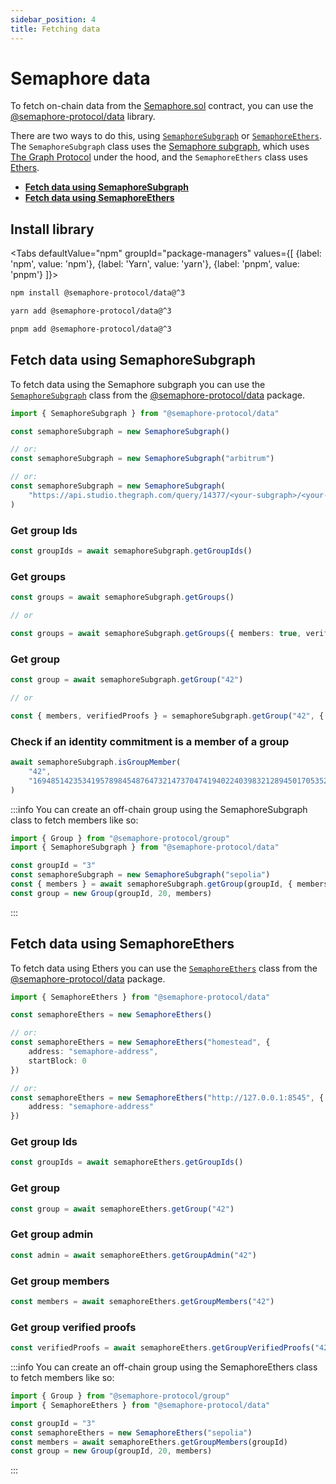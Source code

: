 ```yaml
---
sidebar_position: 4
title: Fetching data
---
```



# Semaphore data

To fetch on-chain data from the [Semaphore.sol](https://github.com/semaphore-protocol/semaphore/blob/v3.15.2/packages/contracts/contracts/Semaphore.sol) contract, you can use the [@semaphore-protocol/data](https://github.com/semaphore-protocol/semaphore/tree/v3.15.2/packages/data) library.

There are two ways to do this, using [`SemaphoreSubgraph`](https://github.com/semaphore-protocol/semaphore/blob/v3.15.2/packages/data/src/subgraph.ts) or [`SemaphoreEthers`](https://github.com/semaphore-protocol/semaphore/blob/v3.15.2/packages/data/src/ethers.ts). The `SemaphoreSubgraph` class uses the [Semaphore subgraph](https://github.com/semaphore-protocol/subgraph), which uses [The Graph Protocol](https://thegraph.com/) under the hood, and the `SemaphoreEthers` class uses [Ethers](https://github.com/ethers-io/ethers.js/).

- [**Fetch data using SemaphoreSubgraph**](#fetch-data-using-semaphoresubgraph)
- [**Fetch data using SemaphoreEthers**](#fetch-data-using-semaphoreethers)

## Install library

<Tabs
defaultValue="npm"
groupId="package-managers"
values={[
{label: 'npm', value: 'npm'},
{label: 'Yarn', value: 'yarn'},
{label: 'pnpm', value: 'pnpm'}
]}>
<TabItem value="npm">

```bash
npm install @semaphore-protocol/data@^3
```

</TabItem>
<TabItem value="yarn">

```bash
yarn add @semaphore-protocol/data@^3
```

</TabItem>
<TabItem value="pnpm">

```bash
pnpm add @semaphore-protocol/data@^3
```

</TabItem>
</Tabs>

## Fetch data using SemaphoreSubgraph

To fetch data using the Semaphore subgraph you can use the [`SemaphoreSubgraph`](https://github.com/semaphore-protocol/semaphore/blob/v3.15.2/packages/data/src/subgraph.ts) class from the [@semaphore-protocol/data](https://github.com/semaphore-protocol/semaphore/tree/v3.15.2/packages/data) package.

```typescript
import { SemaphoreSubgraph } from "@semaphore-protocol/data"

const semaphoreSubgraph = new SemaphoreSubgraph()

// or:
const semaphoreSubgraph = new SemaphoreSubgraph("arbitrum")

// or:
const semaphoreSubgraph = new SemaphoreSubgraph(
    "https://api.studio.thegraph.com/query/14377/<your-subgraph>/<your-version>"
)
```

### Get group Ids

```typescript
const groupIds = await semaphoreSubgraph.getGroupIds()
```

### Get groups

```typescript
const groups = await semaphoreSubgraph.getGroups()

// or

const groups = await semaphoreSubgraph.getGroups({ members: true, verifiedProofs: true })
```

### Get group

```typescript
const group = await semaphoreSubgraph.getGroup("42")

// or

const { members, verifiedProofs } = semaphoreSubgraph.getGroup("42", { members: true, verifiedProofs: true })
```

### Check if an identity commitment is a member of a group

```ts
await semaphoreSubgraph.isGroupMember(
    "42",
    "16948514235341957898454876473214737047419402240398321289450170535251226167324"
)
```

:::info
You can create an off-chain group using the SemaphoreSubgraph class to fetch members like so:

```typescript
import { Group } from "@semaphore-protocol/group"
import { SemaphoreSubgraph } from "@semaphore-protocol/data"

const groupId = "3"
const semaphoreSubgraph = new SemaphoreSubgraph("sepolia")
const { members } = await semaphoreSubgraph.getGroup(groupId, { members: true })
const group = new Group(groupId, 20, members)
```
:::

## Fetch data using SemaphoreEthers

To fetch data using Ethers you can use the [`SemaphoreEthers`](https://github.com/semaphore-protocol/semaphore/blob/v3.15.2/packages/data/src/ethers.ts) class from the [@semaphore-protocol/data](https://github.com/semaphore-protocol/semaphore/tree/v3.15.2/packages/data) package.

```typescript
import { SemaphoreEthers } from "@semaphore-protocol/data"

const semaphoreEthers = new SemaphoreEthers()

// or:
const semaphoreEthers = new SemaphoreEthers("homestead", {
    address: "semaphore-address",
    startBlock: 0
})

// or:
const semaphoreEthers = new SemaphoreEthers("http://127.0.0.1:8545", {
    address: "semaphore-address"
})
```

### Get group Ids

```typescript
const groupIds = await semaphoreEthers.getGroupIds()
```

### Get group

```typescript
const group = await semaphoreEthers.getGroup("42")
```

### Get group admin

```typescript
const admin = await semaphoreEthers.getGroupAdmin("42")
```

### Get group members

```typescript
const members = await semaphoreEthers.getGroupMembers("42")
```

### Get group verified proofs

```typescript
const verifiedProofs = await semaphoreEthers.getGroupVerifiedProofs("42")
```

:::info
You can create an off-chain group using the SemaphoreEthers class to fetch members like so:

```typescript
import { Group } from "@semaphore-protocol/group"
import { SemaphoreEthers } from "@semaphore-protocol/data"

const groupId = "3"
const semaphoreEthers = new SemaphoreEthers("sepolia")
const members = await semaphoreEthers.getGroupMembers(groupId)
const group = new Group(groupId, 20, members)
```
:::
